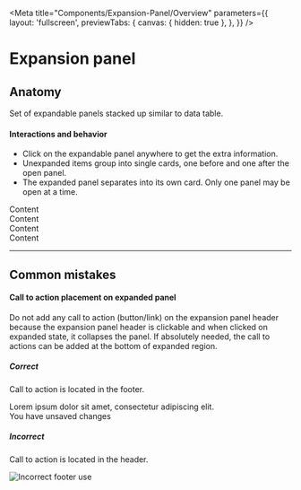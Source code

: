 <!-- expansion-panel-overview.stories.mdx -->


<Meta
  title="Components/Expansion-Panel/Overview"
  parameters={{
    layout: 'fullscreen',
    previewTabs: {
      canvas: { hidden: true },
    },
  }}
/>

<style>{`
  #story--example-button--outlined,
  #story--example-button--text {
    margin-right: 8px;
  }
  .sbdocs .docs-story {
    background:black;
  }
  .buttonFooter{
    display:flex; 
    align-items:center;
  }
  .buttonContainer {
    margin-left:auto;
  }
  cv-button {
    margin-left:5px;
  }
  img {
    width:550px;
  }
`}</style>

# Expansion panel

## Anatomy

Set of expandable panels stacked up similar to data table.

#### Interactions and behavior

- Click on the expandable panel anywhere to get the extra information.
- Unexpanded items group into single cards, one before and one after the open panel.
- The expanded panel separates into its own card. Only one panel may be open at a time.

<Canvas>
  <cv-expansion-panel titleWidth="16em">
    <cv-expansion-panel-item title="Title" contentPreview="Content preview">
      <div slot="content">Content</div>
    </cv-expansion-panel-item>
    <cv-expansion-panel-item
      title="Lorem ipsum dolor"
      contentPreview="Content preview"
    >
      <div slot="content">Content</div>
    </cv-expansion-panel-item>
    <cv-expansion-panel-item
      title="Lorem ipsum dolor"
      contentPreview="Content preview"
    >
      <div slot="content">Content</div>
    </cv-expansion-panel-item>
    <cv-expansion-panel-item
      title="Lorem ipsum dolor"
      contentPreview="Content preview"
    >
      <div slot="content">Content</div>
    </cv-expansion-panel-item>
  </cv-expansion-panel>
</Canvas>

---

## Common mistakes

#### Call to action placement on expanded panel

Do not add any call to action (button/link) on the expansion panel header because
the expansion panel header is clickable and when clicked on expanded state, it
collapses the panel. If absolutely needed, the call to actions can be added at
the bottom of expanded region.

##### Correct

Call to action is located in the footer.

<Canvas>
  <form>
    <cv-expansion-panel titleWidth="16em">
      <cv-expansion-panel-item
        title="Title"
        contentPreview="Content preview"
        showFooter
      >
        <div slot="content">
          Lorem ipsum dolor sit amet, consectetur adipiscing elit.
        </div>
        <div slot="footer" class="buttonFooter">
          <div>You have unsaved changes</div>
          <div class="buttonContainer">
            <cv-button outlined label="Cancel"></cv-button>
            <cv-button raised label="Save" class="primary accent"></cv-button>
          </div>
        </div>
      </cv-expansion-panel-item>
    </cv-expansion-panel>
  </form>
</Canvas>

##### Incorrect

Call to action is located in the header.

<img src={incorrectExample} alt="Incorrect footer use" />
